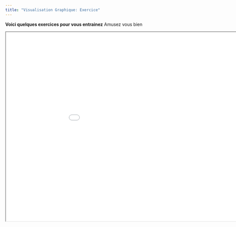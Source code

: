 ```yaml
---
title: "Visualisation Graphique: Exercice"
---
```

<p id=textIntro> <strong>Voici quelques exercices pour vous entrainez</strong>  Amusez vous bien</p>

<iframe src="exercice/exercice_Viz.html" width="1000px" height="600px"></iframe>